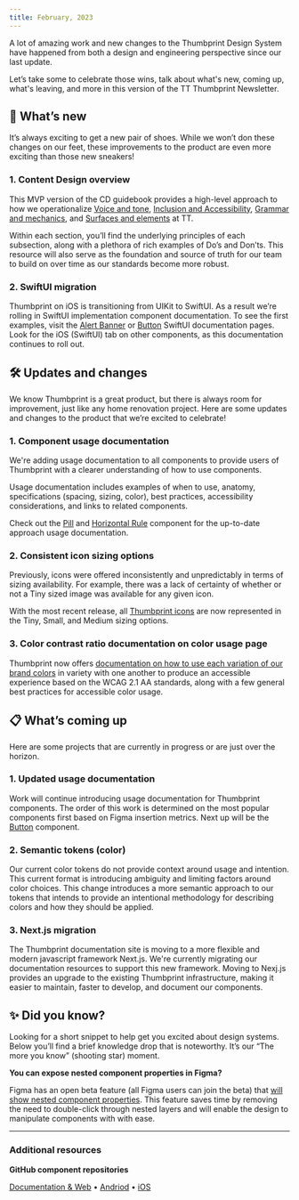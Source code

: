 ```yaml
---
title: February, 2023
---
```


A lot of amazing work and new changes to the Thumbprint Design System have happened from both a design and engineering perspective since our last update.

Let’s take some to celebrate those wins, talk about what's new, coming up, what's leaving, and more in this version of the TT Thumbprint Newsletter.

## 🎉 What’s new

It’s always exciting to get a new pair of shoes. While we won’t don these changes on our feet, these improvements to the product are even more exciting than those new sneakers!

### 1. Content Design overview

This MVP version of the CD guidebook provides a high-level approach to how we operationalize [Voice and tone](/overview/content-design/voice-and-tone/), [Inclusion and Accessibility](/overview/content-design/inclusion-and-accessibility/), [Grammar and mechanics](/overview/content-design/grammar-and-mechanics/), and [Surfaces and elements](/overview/content-design/surfaces-and-elements/) at TT.

Within each section, you’ll find the underlying principles of each subsection, along with a plethora of rich examples of Do’s and Don’ts. This resource will also serve as the foundation and source of truth for our team to build on over time as our standards become more robust.

### 2. SwiftUI migration

Thumbprint on iOS is transitioning from UIKit to SwiftUI. As a result we’re rolling in SwiftUI implementation component documentation. To see the first examples, visit the [Alert Banner](/components/alert-banner/swiftui/) or [Button](/components/button/swiftui/) SwiftUI documentation pages. Look for the iOS (SwiftUI) tab on other components, as this documentation continues to roll out.

## 🛠 Updates and changes

We know Thumbprint is a great product, but there is always room for improvement, just like any home renovation project. Here are some updates and changes to the product that we’re excited to celebrate!

### 1. Component usage documentation

We're adding usage documentation to all components to provide users of Thumbprint with a clearer understanding of how to use components.

Usage documentation includes examples of when to use, anatomy, specifications (spacing, sizing, color), best practices, accessibility considerations, and links to related components.

Check out the [Pill](/components/pill/usage/) and [Horizontal Rule](/components/horizontal-rule/usage/) component for the up-to-date approach usage documentation.

### 2. Consistent icon sizing options

Previously, icons were offered inconsistently and unpredictably in terms of sizing availability. For example, there was a lack of certainty of whether or not a Tiny sized image was available for any given icon.

With the most recent release, all [Thumbprint icons](https://thumbprint.thumbtack.io/icons) are now represented in the Tiny, Small, and Medium sizing options.

### 3. Color contrast ratio documentation on color usage page

Thumbprint now offers [documentation on how to use each variation of our brand colors](/guide/product/color/accessibility/) in variety with one another to produce an accessible experience based on the WCAG 2.1 AA standards, along with a few general best practices for accessible color usage.

## 📋 What’s coming up

Here are some projects that are currently in progress or are just over the horizon.

### 1. Updated usage documentation

Work will continue introducing usage documentation for Thumbprint components. The order of this work is determined on the most popular components first based on Figma insertion metrics. Next up will be the [Button](/components/button/usage/) component.

### 2. Semantic tokens (color)

Our current color tokens do not provide context around usage and intention. This current format is introducing ambiguity and limiting factors around color choices. This change introduces a more semantic approach to our tokens that intends to provide an intentional methodology for describing colors and how they should be applied.

### 3. Next.js migration

The Thumbprint documentation site is moving to a more flexible and modern javascript framework Next.js. We're currently migrating our documentation resources to support this new framework. Moving to Nexj.js provides an upgrade to the existing Thumbprint infrastructure, making it easier to maintain, faster to develop, and document our components.

## **✨** Did you know?

Looking for a short snippet to help get you excited about design systems. Below you’ll find a brief knowledge drop that is noteworthy. It’s our “The more you know” (shooting star) moment.

**You can expose nested component properties in Figma?**

Figma has an open beta feature (all Figma users can join the beta) that [will show nested component properties](https://help.figma.com/hc/en-us/articles/4406787442711-Figma-beta-features/#component-properties). This feature saves time by removing the need to double-click through nested layers and will enable the design to manipulate components with with ease.

---

### Additional resources

**GitHub component repositories**

[Documentation & Web](https://github.com/thumbtack/thumbprint) • [Andriod](https://github.com/thumbtack/thumbprint-android) • [iOS](https://github.com/thumbtack/thumbprint-ios)
